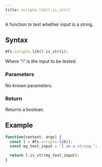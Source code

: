 ```yaml
---
title: scripts.lib().is_str()
---
```


A function to test whether input is a string.

## Syntax

```js
#fs.scripts.lib().is_str(i);
```

Where "i" is the input to be tested.

### Parameters

No known parameters.

### Return

Returns a boolean.

## Example

```js
function(context, args) {
  const l = #fs.scripts.lib();
  const my_test_input = "I am a string.";

  return l.is_str(my_test_input);
}
```
